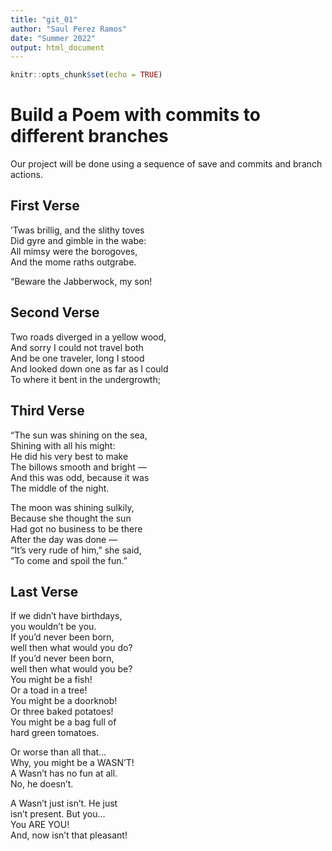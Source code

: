 ```yaml
---
title: "git_01"
author: "Saul Perez Ramos"
date: "Summer 2022"
output: html_document
---
```


```r
knitr::opts_chunk$set(echo = TRUE)
```
# Build a Poem with commits to different branches
Our project will be done using a sequence of save and commits and branch actions.
<!-- Do not modify or change any text in "!--" bracketed areas such as this --- these are instructions to
you, if you change any of this the git program will notice it and compromise your git merging strategy !-->

## First Verse 
<!--Put the first five lines of a poem by Lewis Carrol in this section!-->

'Twas brillig, and the slithy toves    
Did gyre and gimble in the wabe:   
All mimsy were the borogoves,  
And the mome raths outgrabe.  

"Beware the Jabberwock, my son!  

## Second Verse
<!--Put the first five lines of a poem by Robert Frost here!-->

Two roads diverged in a yellow wood,    
And sorry I could not travel both    
And be one traveler, long I stood    
And looked down one as far as I could   
To where it bent in the undergrowth;  

## Third Verse
<!--Put the first two verses of The Walrus and the Carpenter here!-->

"The sun was shining on the sea,    
      Shining with all his might:  
He did his very best to make    
      The billows smooth and bright —  
And this was odd, because it was    
      The middle of the night.    
    
The moon was shining sulkily,    
      Because she thought the sun    
Had got no business to be there    
      After the day was done —    
"It's very rude of him," she said,    
      "To come and spoil the fun."  
      
## Last Verse
<!--Put a short poem of your choice 8-20 lines,here!-->

If we didn’t have birthdays,    
you wouldn’t be you.    
If you’d never been born,    
well then what would you do?    
If you’d never been born,    
well then what would you be?    
You might be a fish!    
Or a toad in a tree!    
You might be a doorknob!    
Or three baked potatoes!    
You might be a bag full of    
hard green tomatoes.    
    
Or worse than all that…    
Why, you might be a WASN’T!    
A Wasn’t has no fun at all.    
No, he doesn’t.    
  
A Wasn’t just isn’t. He just    
isn’t present. But you…    
You ARE YOU!    
And, now isn’t that pleasant!  